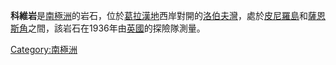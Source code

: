 {{unreferenced|time=2013-10-27T05:42:32+00:00}}
{{Coord|67|33|S|67|43|W|source:GNIS|display=title}}
{{Infobox islands
| name             = 科維岩
| image name       = 
| image caption    = 
| locator map      = {{Location map|Antarctica|caption=|float=center|width=220|lat=-67.55|long=-67.716667}}
| map caption      = 在南極洲中的位置
| nickname         = 
| location         = [[南極洲|南極洲]]
| coordinates      = {{Coord|67|33|S|67|43|W}}
| archipelago      = 
| total islands    = 
| major islands    = 
| area_km2         = 
| length_km        = 
| width_km         = 
| highest mount    = 
| elevation_m      = 
| population       = 無人
| population as of = 
| density_km2      = 
| ethnic groups    = 
| country          = 沒有
| additional info  = 
}}

'''科維岩'''是[[南極洲|南極洲]]的岩石，位於[[葛拉漢地|葛拉漢地]]西岸對開的[[洛伯夫灣|洛伯夫灣]]，處於[[皮尼羅島|皮尼羅島]]和[[薩恩斯角|薩恩斯角]]之間，該岩石在1936年由[[英國|英國]]的探險隊測量。

{{DEFAULTSORT:Covey Rocks}}
[[Category:南極洲|Category:南極洲]]


{{FallièresCoast-geo-stub}}